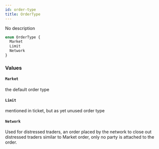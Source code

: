 ```yaml
---
id: order-type
title: OrderType
---
```


No description

```graphql
enum OrderType {
  Market
  Limit
  Network
}
```

### Values

#### `Market`

the default order type

#### `Limit`

mentioned in ticket, but as yet unused order type

#### `Network`

Used for distressed traders, an order placed by the network to close out distressed traders
similar to Market order, only no party is attached to the order.
